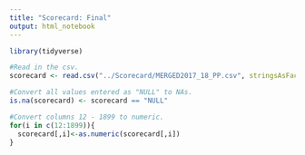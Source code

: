 ```yaml
---
title: "Scorecard: Final"
output: html_notebook
---
```


```r
library(tidyverse)

#Read in the csv.
scorecard <- read.csv("../Scorecard/MERGED2017_18_PP.csv", stringsAsFactors = FALSE)

#Convert all values entered as "NULL" to NAs. 
is.na(scorecard) <- scorecard == "NULL"

#Convert columns 12 - 1899 to numeric.
for(i in c(12:1899)){
  scorecard[,i]<-as.numeric(scorecard[,i])
}
```